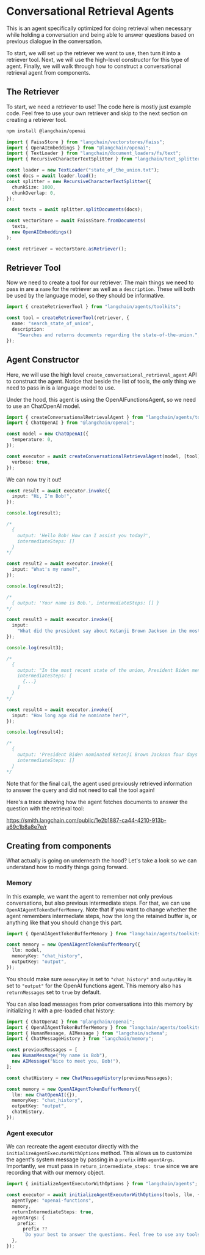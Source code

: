 
# Conversational Retrieval Agents

This is an agent specifically optimized for doing retrieval when necessary while holding a conversation and being able
to answer questions based on previous dialogue in the conversation.

To start, we will set up the retriever we want to use, then turn it into a retriever tool. Next, we will use the high-level constructor for this type of agent.
Finally, we will walk through how to construct a conversational retrieval agent from components.

## The Retriever

To start, we need a retriever to use! The code here is mostly just example code. Feel free to use your own retriever and skip to the next section on creating a retriever tool.


<IntegrationInstallTooltip></IntegrationInstallTooltip>

```bash npm2yarn
npm install @langchain/openai
```

```typescript
import { FaissStore } from "langchain/vectorstores/faiss";
import { OpenAIEmbeddings } from "@langchain/openai";
import { TextLoader } from "langchain/document_loaders/fs/text";
import { RecursiveCharacterTextSplitter } from "langchain/text_splitter";

const loader = new TextLoader("state_of_the_union.txt");
const docs = await loader.load();
const splitter = new RecursiveCharacterTextSplitter({
  chunkSize: 1000,
  chunkOverlap: 0,
});

const texts = await splitter.splitDocuments(docs);

const vectorStore = await FaissStore.fromDocuments(
  texts,
  new OpenAIEmbeddings()
);

const retriever = vectorStore.asRetriever();
```

## Retriever Tool

Now we need to create a tool for our retriever. The main things we need to pass in are a `name` for the retriever as well as a `description`. These will both be used by the language model, so they should be informative.

```typescript
import { createRetrieverTool } from "langchain/agents/toolkits";

const tool = createRetrieverTool(retriever, {
  name: "search_state_of_union",
  description:
    "Searches and returns documents regarding the state-of-the-union.",
});
```

## Agent Constructor

Here, we will use the high level `create_conversational_retrieval_agent` API to construct the agent.
Notice that beside the list of tools, the only thing we need to pass in is a language model to use.

Under the hood, this agent is using the OpenAIFunctionsAgent, so we need to use an ChatOpenAI model.

```typescript
import { createConversationalRetrievalAgent } from "langchain/agents/toolkits";
import { ChatOpenAI } from "@langchain/openai";

const model = new ChatOpenAI({
  temperature: 0,
});

const executor = await createConversationalRetrievalAgent(model, [tool], {
  verbose: true,
});
```

We can now try it out!

```typescript
const result = await executor.invoke({
  input: "Hi, I'm Bob!",
});

console.log(result);

/*
  {
    output: 'Hello Bob! How can I assist you today?',
    intermediateSteps: []
  }
*/

const result2 = await executor.invoke({
  input: "What's my name?",
});

console.log(result2);

/*
  { output: 'Your name is Bob.', intermediateSteps: [] }
*/

const result3 = await executor.invoke({
  input:
    "What did the president say about Ketanji Brown Jackson in the most recent state of the union?",
});

console.log(result3);

/*
  {
    output: "In the most recent state of the union, President Biden mentioned Ketanji Brown Jackson. He nominated her as a Circuit Court of Appeals judge and described her as one of the nation's top legal minds who will continue Justice Breyer's legacy of excellence. He mentioned that she has received a broad range of support, including from the Fraternal Order of Police and former judges appointed by Democrats and Republicans.",
    intermediateSteps: [
      {...}
    ]
  }
*/

const result4 = await executor.invoke({
  input: "How long ago did he nominate her?",
});

console.log(result4);

/*
  {
    output: 'President Biden nominated Ketanji Brown Jackson four days before the most recent state of the union address.',
    intermediateSteps: []
  }
*/
```

Note that for the final call, the agent used previously retrieved information to answer the query and did not need to call the tool again!

Here's a trace showing how the agent fetches documents to answer the question with the retrieval tool:

https://smith.langchain.com/public/1e2b1887-ca44-4210-913b-a69c1b8a8e7e/r

## Creating from components

What actually is going on underneath the hood? Let's take a look so we can understand how to modify things going forward.

### Memory

In this example, we want the agent to remember not only previous conversations, but also previous intermediate steps.
For that, we can use `OpenAIAgentTokenBufferMemory`. Note that if you want to change whether the agent remembers intermediate steps,
how the long the retained buffer is, or anything like that you should change this part.

```typescript
import { OpenAIAgentTokenBufferMemory } from "langchain/agents/toolkits";

const memory = new OpenAIAgentTokenBufferMemory({
  llm: model,
  memoryKey: "chat_history",
  outputKey: "output",
});
```

You should make sure `memoryKey` is set to `"chat_history"` and `outputKey` is set to `"output"` for the OpenAI functions agent.
This memory also has `returnMessages` set to `true` by default.

You can also load messages from prior conversations into this memory by initializing it with a pre-loaded chat history:

```typescript
import { ChatOpenAI } from "@langchain/openai";
import { OpenAIAgentTokenBufferMemory } from "langchain/agents/toolkits";
import { HumanMessage, AIMessage } from "langchain/schema";
import { ChatMessageHistory } from "langchain/memory";

const previousMessages = [
  new HumanMessage("My name is Bob"),
  new AIMessage("Nice to meet you, Bob!"),
];

const chatHistory = new ChatMessageHistory(previousMessages);

const memory = new OpenAIAgentTokenBufferMemory({
  llm: new ChatOpenAI({}),
  memoryKey: "chat_history",
  outputKey: "output",
  chatHistory,
});
```

### Agent executor

We can recreate the agent executor directly with the `initializeAgentExecutorWithOptions` method.
This allows us to customize the agent's system message by passing in a `prefix` into `agentArgs`.
Importantly, we must pass in `return_intermediate_steps: true` since we are recording that with our memory object.

```typescript
import { initializeAgentExecutorWithOptions } from "langchain/agents";

const executor = await initializeAgentExecutorWithOptions(tools, llm, {
  agentType: "openai-functions",
  memory,
  returnIntermediateSteps: true,
  agentArgs: {
    prefix:
      prefix ??
      `Do your best to answer the questions. Feel free to use any tools available to look up relevant information, only if necessary.`,
  },
});
```
